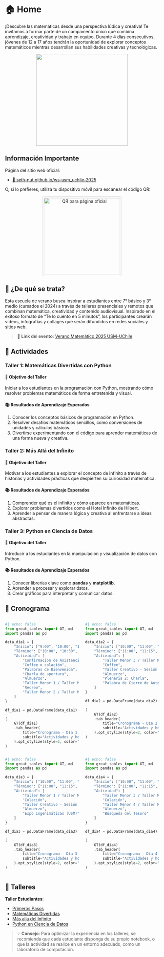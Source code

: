 # 🏠 Home



¡Descubre las matemáticas desde una perspectiva lúdica y creativa!
Te invitamos a formar parte de un campamento único que combina aprendizaje, creatividad y trabajo en equipo. Durante 4 días consecutivos, jóvenes de 12 a 17 años tendrán la oportunidad de explorar conceptos matemáticos mientras desarrollan sus habilidades creativas y tecnológicas.

<center>
<img src="./images/logo_escuela.png" width="300">
</center>

::: {.callout-tip collapse="true"}

## Información Importante

Página del sitio web oficial:

- [🔗 seth-nut.github.io/ws-usm_uchile-2025](https://seth-nut.github.io/ws-usm_uchile-2025/)

O, si lo prefieres, utiliza tu dispositivo móvil para escanear el código QR:

<div style="text-align: center; margin-top: 10px;">
<img src="./images/qr_page.png" alt="QR para página oficial" width="250" style="border: 1px solid #ccc; border-radius: 8px; padding: 5px;">
</div>

:::

## 🤔 ¿De qué se trata?

Esta escuela de verano busca inspirar a estudiantes entre 7° básico y 3° medio (cursados el 2024) a través de talleres presenciales y remotos que combinan matemática, creatividad y contenido audiovisual. Inspirado en el exitoso formato de “Te lo cuento en 5 minutos”, los participantes crearán videos, infografías y collages que serán difundidos en redes sociales y sitios web.

> 🔗 **Link del evento**: [Verano Matemático 2025 USM-UChile](https://sites.google.com/view/veranomatematico2025usm-uchile/informaci%C3%B3n-general?authuser=0)




## 🍎 Actividades

### **Taller 1: Matemáticas Divertidas con Python**

#### 🎯 **Objetivo del Taller**
Iniciar a los estudiantes en la programación con Python, mostrando cómo resolver problemas matemáticos de forma entretenida y visual.

#### 📚 **Resultados de Aprendizaje Esperados**
1. Conocer los conceptos básicos de programación en Python.  
2. Resolver desafíos matemáticos sencillos, como conversiones de unidades y cálculos básicos.  
3. Divertirse experimentando con el código para aprender matemáticas de una forma nueva y creativa.  


### **Taller 2: Más Allá del Infinito**

#### 🎯 **Objetivo del Taller**
Motivar a los estudiantes a explorar el concepto de infinito a través de historias y actividades prácticas que despierten su curiosidad matemática.

#### 📚 **Resultados de Aprendizaje Esperados**
1. Comprender qué es el infinito y cómo aparece en matemáticas.  
2. Explorar problemas divertidos como el Hotel Infinito de Hilbert.  
3. Aprender a pensar de manera lógica y creativa al enfrentarse a ideas abstractas.  

### **Taller 3: Python en Ciencia de Datos**

#### 🎯 **Objetivo del Taller**
Introducir a los estudiantes en la manipulación y visualización de datos con Python.

#### 📚 **Resultados de Aprendizaje Esperados**
1. Conocer librerías clave como **pandas** y **matplotlib**.
2. Aprender a procesar y explorar datos.
3. Crear gráficos para interpretar y comunicar datos.

## 📅 Cronograma

::: {.columns}
::: {.column width="50%"}
```python
#| echo: false
from great_tables import GT, md
import pandas as pd

data_dia1 = {
    "Inicio": ["9:00", "10:00", "10:30", "11:00", "12:30", "14:00", "15:00", "15:15"],
    "Término": ["10:00", "10:30", "11:00", "12:00", "14:00", "15:00", "15:15", "16:30"],
    "Actividad": [
        "Confirmación de Asistencia",
        "Coffee o colación",
        "Palabras de Bienvenida",
        "Charla de apertura",
        "Almuerzo",
        "Taller Menor 1 / Taller Mayor 1",
        "Recreo",
        "Taller Menor 2 / Taller Mayor 2"
    ]
}

df_dia1 = pd.DataFrame(data_dia1)

(
    GT(df_dia1)
    .tab_header(
        title="Cronograma - Día 1 (USM)",
        subtitle="Actividades y horarios del lunes 6"
    ).opt_stylize(style=2, color="blue")
)
```
:::

::: {.column width="50%"}
```python
#| echo: false
from great_tables import GT, md
import pandas as pd

data_dia2 = {
    "Inicio": ["10:00", "11:00", "11:15", "12:30", "14:00", "15:00"],
    "Término": ["11:00", "11:15", "12:15", "14:00", "15:00", "15:30"],
    "Actividad": [
        "Taller Menor 3 / Taller Mayor 3",
        "Coffee",
        "Taller Creativo - Sesión 2",
        "Almuerzo",
        "Plenaria 2: Charla",
        "Palabra de Cierre de Autoridades"
    ]
}

df_dia2 = pd.DataFrame(data_dia2)

(
    GT(df_dia2)
    .tab_header(
        title="Cronograma - Día 2 (UChile)",
        subtitle="Actividades y horarios del martes 7"
    ).opt_stylize(style=2, color="red")
)
```
:::
:::


::: {.columns}
::: {.column width="50%"}
```python
#| echo: false
from great_tables import GT, md
import pandas as pd

data_dia3 = {
    "Inicio": ["10:00", "11:00", "11:15", "12:30", "14:00"],
    "Término": ["11:00", "11:15", "12:15", "14:00", "15:30"],
    "Actividad": [
        "Taller Menor 1 / Taller Mayor 1",
        "Colación",
        "Taller Creativo - Sesión 1",
        "Almuerzo",
        "Expo Ingenimáticas (USM)"
    ]
}

df_dia3 = pd.DataFrame(data_dia3)

(
    GT(df_dia3)
    .tab_header(
        title="Cronograma - Día 3 (USM)",
        subtitle="Actividades y horarios del miércoles 8"
    ).opt_stylize(style=2, color="blue")
)
```
:::

::: {.column width="50%"}
```python
#| echo: false
from great_tables import GT, md
import pandas as pd

data_dia4 = {
    "Inicio": ["10:00", "11:00", "11:15", "12:30", "14:00"],
    "Término": ["11:00", "11:15", "12:30", "14:00", "15:30"],
    "Actividad": [
        "Taller Menor 3 / Taller Mayor 3",
        "Colación",
        "Taller Menor 4 / Taller Mayor 4",
        "Almuerzo",
        "Búsqueda del Tesoro"
    ]
}

df_dia4 = pd.DataFrame(data_dia4)

(
    GT(df_dia4)
    .tab_header(
        title="Cronograma - Día 4 (UChile)",
        subtitle="Actividades y horarios del jueves 9"
    ).opt_stylize(style=2, color="red")
)
```
:::
:::


## 🚀 Talleres

**Taller Estudiantes**:

 -  [Primeros Pasos](./material/talleres/intro.html)
 -  [Matemáticas Divertidas](./material/talleres/taller_1.html)
 -  [Más alla del Infinito](./material/talleres/taller_2.html)
 -  [Python en Ciencia de Datos](./material/talleres/taller_3.html)


> 💡 **Consejo**: Para optimizar la experiencia en los talleres, se recomienda que cada estudiante disponga de su propio notebook, o que la actividad se realice en un entorno adecuado, como un laboratorio de computación.
